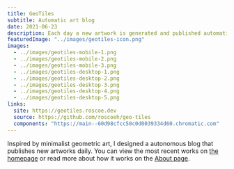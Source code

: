 ```yaml
---
title: GeoTiles
subtitle: Automatic art blog
date: 2021-06-23
description: Each day a new artwork is generated and published automatically.
featuredImage: "../images/geotiles-icon.png"
images:
  - ../images/geotiles-mobile-1.png
  - ../images/geotiles-mobile-2.png
  - ../images/geotiles-mobile-3.png
  - ../images/geotiles-desktop-1.png
  - ../images/geotiles-desktop-2.png
  - ../images/geotiles-desktop-3.png
  - ../images/geotiles-desktop-4.png
  - ../images/geotiles-desktop-5.png
links:
  site: https://geotiles.roscoe.dev
  source: https://github.com/roscoeh/geo-tiles
  components: "https://main--60d98cfcc50c0d0039334d60.chromatic.com"
---
```


Inspired by minimalist geometric art, I designed a autonomous blog that publishes new artworks daily.
You can view the most recent works on [the homepage](https://geotiles.roscoe.dev) or read more about how it works on the [About page](https://geotiles.roscoe.dev/about).
